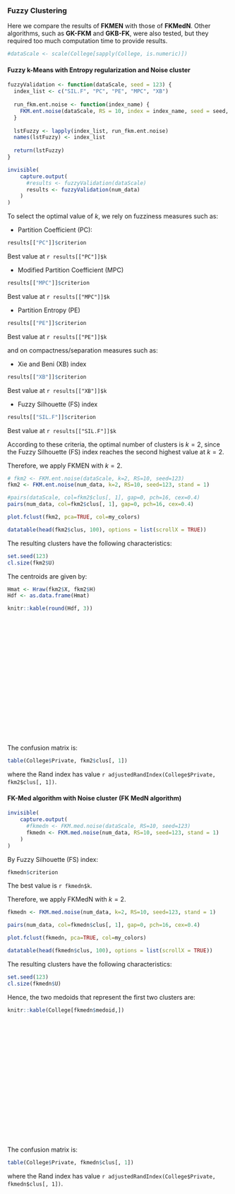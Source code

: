 ### Fuzzy Clustering

Here we compare the results of **FKMEN** with those of **FKMedN**. Other algorithms, such as **GK-FKM** and **GKB-FK**, were also tested, but they required too much computation time to provide results.

```r
#dataScale <- scale(College[sapply(College, is.numeric)])
```

#### Fuzzy k-Means with Entropy regularization and Noise cluster {-}
```r
fuzzyValidation <- function(dataScale, seed = 123) {
  index_list <- c("SIL.F", "PC", "PE", "MPC", "XB")
  
  run_fkm.ent.noise <- function(index_name) {
    FKM.ent.noise(dataScale, RS = 10, index = index_name, seed = seed, stand = 1)
  }
  
  lstFuzzy <- lapply(index_list, run_fkm.ent.noise)
  names(lstFuzzy) <- index_list
  
  return(lstFuzzy)
}
```

```r
invisible(
    capture.output(
      #results <- fuzzyValidation(dataScale)
      results <- fuzzyValidation(num_data)
    )
)
```

To select the optimal value of $k$, we rely on fuzziness measures such as:

* Partition Coefficient (PC):
```r
results[["PC"]]$criterion
```
Best value at `r results[["PC"]]$k`

* Modified Partition Coefficient (MPC)
```r
results[["MPC"]]$criterion
```
Best value at `r results[["MPC"]]$k`

* Partition Entropy (PE)
```r
results[["PE"]]$criterion
```
Best value at `r results[["PE"]]$k`

and on compactness/separation measures such as:

* Xie and Beni (XB) index
```r
results[["XB"]]$criterion
```
Best value at `r results[["XB"]]$k`

* Fuzzy Silhouette (FS) index
```r
results[["SIL.F"]]$criterion
```
Best value at `r results[["SIL.F"]]$k`

According to these criteria, the optimal number of clusters is $k=2$, since the Fuzzy Silhouette (FS) index reaches the second highest value at $k=2$.

Therefore, we apply FKMEN with $k=2$.

```r
# fkm2 <- FKM.ent.noise(dataScale, k=2, RS=10, seed=123)
fkm2 <- FKM.ent.noise(num_data, k=2, RS=10, seed=123, stand = 1)
```

<div class="hscroll-plot">
<div class='plot-container'>
```r
#pairs(dataScale, col=fkm2$clus[, 1], gap=0, pch=16, cex=0.4)
pairs(num_data, col=fkm2$clus[, 1], gap=0, pch=16, cex=0.4)
```
</div>

<div class='plot-container'>
```r
plot.fclust(fkm2, pca=TRUE, col=my_colors)
```
</div>
</div>

```r
datatable(head(fkm2$clus, 100), options = list(scrollX = TRUE))
```

The resulting clusters have the following characteristics:
```r
set.seed(123)
cl.size(fkm2$U)
```

The centroids are given by:
```r
Hmat <- Hraw(fkm2$X, fkm2$H)
Hdf <- as.data.frame(Hmat)
```

<div class="hscroll-plot" style="height: 300px;">
<div class='plot-container'>
```r
knitr::kable(round(Hdf, 3))
```
</div>
</div>

The confusion matrix is:
```r
table(College$Private, fkm2$clus[, 1])
```
where the Rand index has value `r adjustedRandIndex(College$Private, fkm2$clus[, 1])`.

#### FK-Med algorithm with Noise cluster (FK MedN algorithm) {-}
```r
invisible(
    capture.output(
      #fkmedn <- FKM.med.noise(dataScale, RS=10, seed=123)
      fkmedn <- FKM.med.noise(num_data, RS=10, seed=123, stand = 1)
    )
)
```

By Fuzzy Silhouette (FS) index:
```r
fkmedn$criterion
```
The best value is `r fkmedn$k`.

Therefore, we apply FKMedN with $k=2$.

```r
fkmedn <- FKM.med.noise(num_data, k=2, RS=10, seed=123, stand = 1)
```

<div class="hscroll-plot">
<div class='plot-container'>
```r
pairs(num_data, col=fkmedn$clus[, 1], gap=0, pch=16, cex=0.4)
```
</div>

<div class='plot-container'>
```r
plot.fclust(fkmedn, pca=TRUE, col=my_colors)
```
</div>
</div>

```r
datatable(head(fkmedn$clus, 100), options = list(scrollX = TRUE))
```

The resulting clusters have the following characteristics:
```r
set.seed(123)
cl.size(fkmedn$U)
```

Hence, the two medoids that represent the first two clusters are:

<div class="hscroll-plot" style="height: 300px;">
<div class='plot-container'>
```r
knitr::kable(College[fkmedn$medoid,])
```
</div>
</div>

The confusion matrix is:
```r
table(College$Private, fkmedn$clus[, 1])
```
where the Rand index has value `r adjustedRandIndex(College$Private, fkmedn$clus[, 1])`.
